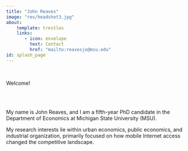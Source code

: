 ```yaml
---
title: "John Reaves"
image: "res/headshot3.jpg"
about:
    template: trestles
    links:
       - icon: envelope
         text: Contact
         href: "mailto:reavesjo@msu.edu"
id: splash_page
---
```


:::{#about-block}

<br>

Welcome!

<br><br>

My name is John Reaves, and I am a fifth-year PhD candidate in the Department of
Economics at Michigan State University (MSU). 

My research interests lie within urban 
economics, public economics, and industrial organization, primarily focused on
how mobile Internet access changed the competitive landscape.
:::
